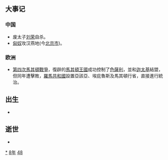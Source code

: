 {{yearTOC|-148|西汉汉景帝'''[[中元|中元]]二年'''}}
== 大事记 ==
===中国===
*废太子[[刘荣|刘荣]]自杀。
*[[匈奴|匈奴]]攻汉燕地(今[[北京市|北京市]])。

===欧洲===
*[[第四次馬其頓戰爭|第四次馬其頓戰爭]]，復辟的[[馬其頓王國|馬其頓王國]]成功控制了[[色薩利|色薩利]]，並和[[迦太基|迦太基]]結盟，但同年遭擊敗，[[羅馬共和國|羅馬共和國]]設置亞該亞、埃庇魯斯及馬其頓行省，直接進行統治。

== 出生 ==
*

== 逝世 ==
{{Wikisource year mention}}
*

[[Category:前148年|*]]
[[Category:前140年代|8年]]
[[Category:前2世纪各年|48]]